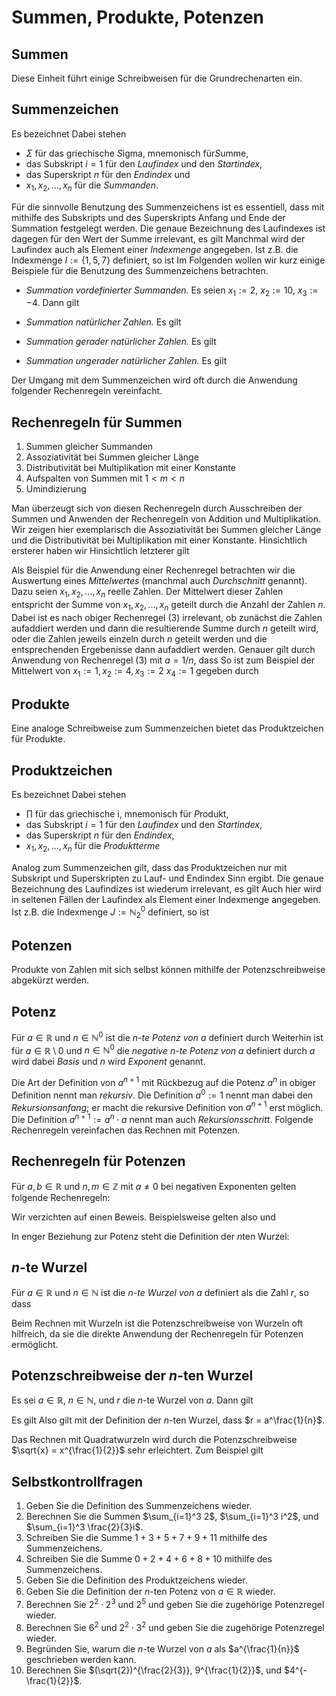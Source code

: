 # Summen, Produkte, Potenzen {#sec-summen-produkte-potenzen}
\normalsize

## Summen {#sec-summen}
Diese Einheit führt einige Schreibweisen für die Grundrechenarten ein.

:::{#def-summenzeichen}
## Summenzeichen

Es bezeichnet
\begin{equation}
\sum_{i=1}^{n} x_i = x_1 + x_{2} + \cdots + x_{n}.
\end{equation}
Dabei stehen

* $\Sigma$ für das griechische *S*igma, mnemonisch für*S*umme,
* das Subskript $i = 1$ für den *Laufindex* und den *Startindex*,
* das Superskript $n$ für den *Endindex* und
* $x_1, x_2, ..., x_n$ für die *Summanden*.
:::

Für die sinnvolle Benutzung des Summenzeichens ist es essentiell, dass mit
mithilfe des Subskripts und des Superskripts Anfang
und Ende der Summation festgelegt werden. Die genaue Bezeichnung des Laufindexes
ist dagegen für den Wert der Summe irrelevant, es gilt
\begin{equation}
\sum_{i=1}^n x_i = \sum_{j=1}^n x_j.
\end{equation}
Manchmal  wird der Laufindex auch als Element einer *Indexmenge*
angegeben. Ist z.B. die Indexmenge $I := \{1,5,7\}$ definiert, so ist
\begin{equation}
\sum_{i \in I}x_i := x_1 + x_5 + x_7.
\end{equation}
Im Folgenden wollen wir kurz einige Beispiele für die Benutzung des Summenzeichens betrachten.

* *Summation vordefinierter Summanden.* Es seien $x_1 := 2$, $x_2 := 10$, $x_3 := -4$. Dann gilt
\begin{equation}
\sum_{i=1}^3 x_i = x_1 + x_2 + x_3 = 2 + 10 - 4 = 8. 
\end{equation}

* *Summation natürlicher Zahlen.* Es gilt
\begin{equation}
\sum_{i=1}^5 i = 1 + 2 + 3 + 4 + 5 = 15.  
\end{equation}

* *Summation gerader natürlicher Zahlen.* Es gilt
\begin{equation}
\sum_{i=1}^5 2i = 2\cdot 1  + 2\cdot 2 + 2\cdot 3 + 2\cdot 4 + 2\cdot 5 = 2 + 4 + 6 + 8 + 10 = 30.
\end{equation}

* *Summation ungerader natürlicher Zahlen.* Es gilt
\begin{equation}
\sum_{i=1}^5 (2i - 1) = 2\cdot 1 - 1  + 2\cdot 2 - 1 + 2\cdot 3 - 1 + 2\cdot 4 - 1 + 2\cdot 5 - 1 = 1 + 3 + 5 + 7 + 9 = 25.
\end{equation}

Der Umgang mit dem Summenzeichen wird oft durch die Anwendung folgender Rechenregeln
vereinfacht.

:::{#thm-rechenregeln-für-summen}
## Rechenregeln für Summen

(1) Summen gleicher Summanden
\begin{equation}
\sum_{i=1}^n x = nx
\end{equation}
(2) Assoziativität bei Summen gleicher Länge
\begin{equation}
\sum_{i=1}^n x_i + \sum_{i=1}^n y_i = \sum_{i=1}^n (x_i + y_i)
\end{equation}
(3) Distributivität bei Multiplikation mit einer Konstante
\begin{equation}
\sum_{i=1}^n ax_i = a\sum_{i=1}^n x_i
\end{equation}
(4) Aufspalten von Summen mit $1 < m < n$
\begin{equation}
\sum_{i = 1}^n x_i = \sum_{i=1}^m x_i + \sum_{i=m+1}^n x_i
\end{equation}
(5) Umindizierung
\begin{equation}
\sum_{i=0}^n x_i = \sum_{j = m}^{n+m} x_{j - m}
\end{equation}
:::

:::{.proof}
Man überzeugt sich von diesen Rechenregeln durch Ausschreiben der Summen und 
Anwenden der Rechenregeln von Addition und Multiplikation. Wir zeigen hier 
exemplarisch die Assoziativität bei Summen gleicher Länge und die Distributivität
bei Multiplikation mit einer Konstante. Hinsichtlich ersterer haben wir
\begin{align}
\begin{split}
\sum_{i=1}^n x_i + \sum_{i=1}^n y_i
& = x_1 + x_2 + \cdots + x_n +  y_1 + y_2 + \cdots + y_n    \\
& = x_1 + y_1 + x_2 + y_2 + \cdots + x_n + y_n               \\
& = \sum_{i=1}^n (x_i + y_i).
\end{split}
\end{align}
Hinsichtlich letzterer gilt
\begin{align}
\begin{split}
\sum_{i=1}^n ax_i
& = ax_1 + ax_2 + \cdots + ax_n                             \\ 
& = a(x_1 + x_2 + \cdots + x_n)                             \\
& = a\sum_{i=1}^n x_i.
\end{split}
\end{align}
:::

Als Beispiel für die Anwendung einer Rechenregel betrachten wir die Auswertung
eines *Mittelwertes* (manchmal auch *Durchschnitt* genannt). Dazu seien 
$x_1, x_2,...,x_n$ reelle Zahlen. Der Mittelwert dieser Zahlen entspricht der 
Summe von $x_1, x_2,...,x_n$ geteilt durch die Anzahl der Zahlen $n$. Dabei ist 
es nach obiger Rechenregel (3) irrelevant, ob zunächst die Zahlen aufaddiert werden 
und dann die resultierende Summe durch $n$ geteilt wird, oder die Zahlen jeweils 
einzeln durch $n$ geteilt werden und die entsprechenden Ergebenisse dann aufaddiert werden. 
Genauer gilt durch Anwendung von Rechenregel (3) mit $a =1/n$, dass
\begin{equation}
\frac{1}{n}\sum_{i=1}^n x_i = \sum_{i=1}^n \frac{x_i}{n}.
\end{equation}
So ist zum Beispiel der Mittelwert von  $x_1 := 1, x_2 := 4, x_3 := 2$ $x_4 := 1$ gegeben
durch
\begin{equation} 
\frac{1}{4}\sum_{i=1}^4 x_i 
= \frac{1}{4}(1 + 4 + 2 + 1) 
= \frac{8}{4} 
= 2 
= \frac{8}{4} 
= \frac{1}{4} + \frac{4}{4} + \frac{2}{4} + \frac{1}{4}
= \sum_{i=1}^4 \frac{x_i}{4}.
\end{equation}

## Produkte {#sec-produkte}
Eine analoge Schreibweise zum Summenzeichen bietet das Produktzeichen für Produkte.

:::{#def-produktzeichen}
## Produktzeichen
Es bezeichnet 
\begin{equation}
\prod_{i=1}^{n} x_i = x_1 \cdot x_{2} \cdot \cdots \cdot x_{n}.
\end{equation}
Dabei stehen

* $\prod$ für das griechische \textit{P}i, mnemonisch für *P*rodukt,
* das Subskript $i = 1$ für den *Laufindex* und den *Startindex*,
* das Superskript $n$ für den *Endindex*,
* $x_1, x_2, ..., x_n$ für die *Produktterme*
:::

Analog zum Summenzeichen gilt, dass das Produktzeichen nur mit Subskript und 
Superskripten zu Lauf- und Endindex Sinn ergibt. Die genaue Bezeichnung des
Laufindizes ist wiederum irrelevant, es gilt
\begin{equation}
\prod_{i=1}^n x_i = \prod_{j=1}^n x_j.
\end{equation}
Auch hier wird in seltenen Fällen der Laufindex als Element einer Indexmenge
angegeben. Ist z.B. die Indexmenge $J := \mathbb{N}_2^0$ definiert, so ist
\begin{equation}
\prod_{j \in J}x_j := x_0 \cdot x_1 \cdot x_2.
\end{equation}

## Potenzen {#sec-potenzen}
Produkte von Zahlen mit sich selbst können mithilfe der Potenzschreibweise 
abgekürzt werden.

:::{#def-potenz}
## Potenz

Für $a \in \mathbb{R}$ und $n \in \mathbb{N}^0$ ist die *$n$-te Potenz von $a$* definiert durch
\begin{equation}
a^0 := 1 \mbox{ und } a^{n+1} := a^n \cdot a.
\end{equation}
Weiterhin ist für $a\in \mathbb{R} \setminus 0$ und  $n \in \mathbb{N}^0$ die
*negative $n$-te Potenz von $a$* definiert durch
\begin{equation}
a^{-n} := (a^n)^{-1} := \frac{1}{a^n}.
\end{equation}
$a$ wird dabei *Basis* und $n$ wird *Exponent* genannt.
:::

Die Art der Definition von $a^{n+1}$ mit Rückbezug auf die Potenz $a^n$ in obiger
Definition nennt man *rekursiv*. Die Definition $a^0 := 1$ nennt man dabei den
*Rekursionsanfang*; er macht die rekursive Definition von $a^{n+1}$ erst möglich.
Die Definition $a^{n+1} := a^n \cdot a$ nennt man auch *Rekursionsschritt*. 
Folgende Rechenregeln vereinfachen das Rechnen mit Potenzen.

:::{#thm-rechenregeln-für-potenzen}
## Rechenregeln für Potenzen

Für $a,b\in \mathbb{R}$  und $n,m \in \mathbb{Z}$ mit $a\neq 0$ bei negativen
Exponenten gelten folgende Rechenregeln:
\begin{align}
a^n a^m & = a^{n+m} \\
(a^n)^m & = a^{nm}  \\
(ab)^n 	& = a^nb^n
\end{align}
:::

Wir verzichten auf einen Beweis. Beispielsweise gelten also
\begin{equation}
2^2 \cdot 2^3 = (2\cdot 2) \cdot (2 \cdot 2 \cdot 2) = 2^5 = 2^{2 + 3},
\end{equation}
\begin{equation}
(3^2)^3 = (3\cdot 3)^3 = (3\cdot 3)\cdot(3\cdot 3)\cdot(3\cdot 3)= 3^6 = 3^{2\cdot3},
\end{equation}
und
\begin{equation}
(2 \cdot 4)^2 = (2\cdot 4)\cdot (2 \cdot 4) = (2 \cdot 2)\cdot(4\cdot 4) = 2^2 \cdot 4^2.
\end{equation}

In enger Beziehung zur Potenz steht die Definition der $n$ten Wurzel:

:::{#def-nte-wurzel}
## $n$-te Wurzel
Für $a \in \mathbb{R}$ und $n \in \mathbb{N}$ ist die *$n$-te Wurzel von $a$*
definiert als die Zahl $r$, so dass
\begin{equation}
r^n = a.
\end{equation}
:::

Beim Rechnen mit Wurzeln ist die Potenzschreibweise von Wurzeln oft hilfreich,
da sie die direkte Anwendung der Rechenregeln für Potenzen ermöglicht.

:::{#thm-potenzschreibweise-der-nten-wurzel}
## Potenzschreibweise der $n$-ten Wurzel
Es sei $a \in \mathbb{R}$, $n \in \mathbb{N}$, und $r$ die $n$-te Wurzel von $a$. Dann gilt
\begin{equation}
r = a^{\frac{1}{n}}
\end{equation}
:::

:::{.proof}
Es gilt
\begin{equation}
\left(a^{\frac{1}{n}}\right)^n
= a^{\frac{1}{n}}\cdot a^{\frac{1}{n}}\cdot \cdots \cdot a^{\frac{1}{n}}
= a^{\sum_{i=1}^n \frac{1}{n}}
= a^1
= a.
\end{equation}
Also gilt mit der Definition der $n$-ten Wurzel, dass $r = a^\frac{1}{n}$.
:::

Das Rechnen mit Quadratwurzeln wird durch die Potenzschreibweise $\sqrt{x} = x^{\frac{1}{2}}$ sehr
erleichtert. Zum Beispiel gilt
\begin{equation}
\frac{2\pi}{\sqrt{2\pi}}
= \frac{2\pi}{(2\pi)^{\frac{1}{2}}} 
= (2\pi)^{1} \cdot (2\pi)^{-\frac{1}{2}}
= (2\pi)^{1-\frac{1}{2}}
= (2\pi)^{\frac{1}{2}}
= \sqrt{2\pi}.
\end{equation}



## Selbstkontrollfragen {#sec-selbstkontrollfragen-summen-produkte-potenzen}
\footnotesize
1. Geben Sie die Definition des Summenzeichens wieder.
1. Berechnen Sie die Summen $\sum_{i=1}^3 2$, $\sum_{i=1}^3 i^2$, und $\sum_{i=1}^3 \frac{2}{3}i$.
1. Schreiben Sie die Summe $1 + 3 + 5 + 7 + 9 + 11$ mithilfe des Summenzeichens.
1. Schreiben Sie die Summe $0 + 2 + 4 + 6 + 8 + 10$ mithilfe des Summenzeichens.
1. Geben Sie die Definition des Produktzeichens wieder.
1. Geben Sie die Definition der $n$-ten Potenz von $a \in \mathbb{R}$ wieder.
1. Berechnen Sie $2^2\cdot 2^3$ und $2^5$ und geben Sie die zugehörige Potenzregel wieder.
1. Berechnen Sie $6^2$ und $2^2\cdot 3^2$ und geben Sie die zugehörige Potenzregel wieder.
1. Begründen Sie, warum die $n$-te Wurzel von $a$ als $a^{\frac{1}{n}}$ geschrieben werden kann.
1. Berechnen Sie $(\sqrt{2})^{\frac{2}{3}}, 9^{\frac{1}{2}}$, und $4^{-\frac{1}{2}}$.


